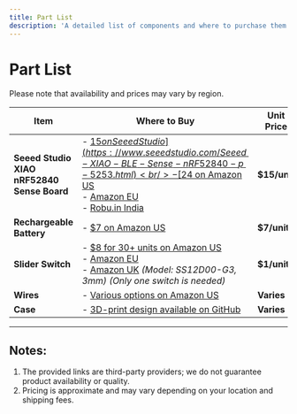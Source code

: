 ```yaml
---
title: Part List
description: 'A detailed list of components and where to purchase them for building your OMI device.'
---
```


# Part List

Please note that availability and prices may vary by region.

| **Item**                       | **Where to Buy**                                                                                                                                                                                                                                                                          | **Unit Price**    |
|--------------------------------|--------------------------------------------------------------------------------------------------------------------------------------------------------------------------------------------------------------------------------------------------------------------------------------------|-------------------|
| **Seeed Studio XIAO nRF52840 Sense Board** | - [$15 on Seeed Studio](https://www.seeedstudio.com/Seeed-XIAO-BLE-Sense-nRF52840-p-5253.html) <br /> - [$24 on Amazon US](https://amzn.to/3TZD1pO) <br /> - [Amazon EU](https://amzn.eu/d/3eG6gaA) <br /> - [Robu.in India](https://robu.in/product/seeed-studio-xiao-nrf52840-sense-tinyml-tensorflow-lite-imu-microphone-bluetooth5-0/) | **$15/unit**      |
| **Rechargeable Battery**       | - [$7 on Amazon US](https://amzn.to/3TXlE9f)                                                                                                                                                                                                                                             | **$7/unit**       |
| **Slider Switch**              | - [$8 for 30+ units on Amazon US](https://www.amazon.com/dp/B099MRCDG8) <br /> - [Amazon EU](https://www.amazon.de/dp/B09TVFF6KW) <br /> - [Amazon UK](https://www.amazon.co.uk/dp/B09TVFF6KW) *(Model: SS12D00-G3, 3mm)* *(Only one switch is needed)*                                         | **$1/unit**       |
| **Wires**                      | - [Various options on Amazon US](https://www.amazon.com/dp/B09X4629C1)                                                                                                                                                                                                                  | **Varies**        |
| **Case**                       | - [3D-print design available on GitHub](https://github.com/BasedHardware/Omi/tree/main/Omi/hardware/triangle%20v1)                                                                                                                                                                        | **Varies**        |

---

## Notes:
1. The provided links are third-party providers; we do not guarantee product availability or quality.
2. Pricing is approximate and may vary depending on your location and shipping fees.
